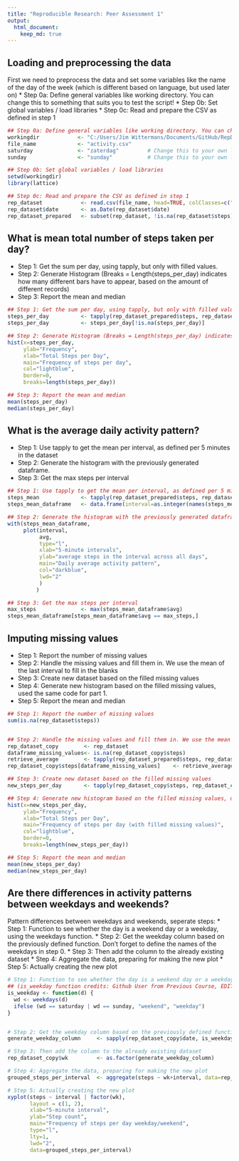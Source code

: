 ```yaml
---
title: "Reproducible Research: Peer Assessment 1"
output: 
  html_document:
    keep_md: true
---
```



## Loading and preprocessing the data

First we need to preprocess the data and set some variables like the name of the day of the week (which is different based on language, but used later on)
* Step 0a: Define general variables like working directory. You can change this to something that suits you to test the script!
* Step 0b: Set global variables / load libraries
* Step 0c: Read and prepare the CSV as defined in step 1 


```r
## Step 0a: Define general variables like working directory. You can change this to something that suits you to test the script!
workingdir            <- "C:/Users/Jim Wittermans/Documents/GitHub/RepData_PeerAssessment1/activity/" ## Emptied for my own privacy ;-)
file_name             <- "activity.csv"
saturday              <- "zaterdag"         # Change this to your own language; warning: case sensitive!
sunday                <- "sunday"           # Change this to your own language; warning: case sensitive!

## Step 0b: Set global variables / load libraries
setwd(workingdir)
library(lattice)

## Step 0c: Read and prepare the CSV as defined in step 1 
rep_dataset            <- read.csv(file_name, head=TRUE, colClasses=c("integer", "character", "integer"), na.strings="NA")
rep_dataset$date       <- as.Date(rep_dataset$date)
rep_dataset_prepared   <- subset(rep_dataset, !is.na(rep_dataset$steps))
```


## What is mean total number of steps taken per day?
* Step 1: Get the sum per day, using tapply, but only with filled values.
* Step 2: Generate Histogram (Breaks = Length(steps_per_day) indicates how many different bars have to appear, based on the amount of different records)
* Step 3: Report the mean and median


```r
## Step 1: Get the sum per day, using tapply, but only with filled values.
steps_per_day          <- tapply(rep_dataset_prepared$steps, rep_dataset_prepared$date, sum, na.rm=TRUE, simplify=T)
steps_per_day          <- steps_per_day[!is.na(steps_per_day)]

## Step 2: Generate Histogram (Breaks = Length(steps_per_day) indicates how many different bars have to appear, based on the amount of different records)
hist(x=steps_per_day,
     ylab="Frequency",
     xlab="Total Steps per Day",
     main="Frequency of steps per day",     
     col="lightblue",
     border=0,
     breaks=length(steps_per_day))

## Step 3: Report the mean and median
mean(steps_per_day)
median(steps_per_day)
```


## What is the average daily activity pattern?
* Step 1: Use tapply to get the mean per interval, as defined per 5 minutes in the dataset
* Step 2: Generate the histogram with the previously generated dataframe.
* Step 3: Get the max steps per interval


```r
## Step 1: Use tapply to get the mean per interval, as defined per 5 minutes in the dataset
steps_mean             <- tapply(rep_dataset_prepared$steps, rep_dataset_prepared$interval, mean, na.rm=TRUE, simplify=T)
steps_mean_dataframe   <- data.frame(interval=as.integer(names(steps_mean)), avg=steps_mean)

## Step 2: Generate the histogram with the previously generated dataframe.
with(steps_mean_dataframe,
     plot(interval,
          avg,
          type="l",
          xlab="5-minute intervals",
          ylab="average steps in the interval across all days",
          main="Daily average activity pattern",
          col="darkblue",
          lwd="2"
          )
         )

## Step 3: Get the max steps per interval
max_steps              <- max(steps_mean_dataframe$avg)
steps_mean_dataframe[steps_mean_dataframe$avg == max_steps,]
```

## Imputing missing values
* Step 1: Report the number of missing values
* Step 2: Handle the missing values and fill them in. We use the mean of the last interval to fill in the blanks
* Step 3: Create new dataset based on the filled missing values
* Step 4: Generate new histogram based on the filled missing values, used the same code for part 1.
* Step 5: Report the mean and median


```r
## Step 1: Report the number of missing values
sum(is.na(rep_dataset$steps))


## Step 2: Handle the missing values and fill them in. We use the mean of the last interval to fill in the blanks
rep_dataset_copy        <- rep_dataset
dataframe_missing_values<- is.na(rep_dataset_copy$steps)
retrieve_average        <- tapply(rep_dataset_prepared$steps, rep_dataset_prepared$interval, mean, na.rm=TRUE, simplify=T)
rep_dataset_copy$steps[dataframe_missing_values]    <- retrieve_average[as.character(rep_dataset_copy$interval[dataframe_missing_values])]

## Step 3: Create new dataset based on the filled missing values
new_steps_per_day       <- tapply(rep_dataset_copy$steps, rep_dataset_copy$date, sum, na.rm=TRUE, simplify=T)

## Step 4: Generate new histogram based on the filled missing values, used the same code for part 1.
hist(x=new_steps_per_day,
     ylab="Frequency",
     xlab="Total Steps per Day",
     main="Frequency of steps per day (with filled missing values)",     
     col="lightblue",
     border=0,
     breaks=length(new_steps_per_day))

## Step 5: Report the mean and median
mean(new_steps_per_day)
median(new_steps_per_day)
```


## Are there differences in activity patterns between weekdays and weekends?

Pattern differences between weekdays and weekends, seperate steps: 
* Step 1: Function to see whether the day is a weekend day or a weekday, using the weekdays function.
* Step 2: Get the weekday column based on the previously defined function. Don't forget to define the names of the weekdays in step 0. 
* Step 3: Then add the column to the already existing dataset
* Step 4: Aggregate the data, preparing for making the new plot
* Step 5: Actually creating the new plot

```r
# Step 1: Function to see whether the day is a weekend day or a weekday, using the weekdays function.
## (is_weekday function credits: Github User from Previous Course, EDITED BY Jim Wittermans for language differences)
is_weekday <- function(d) {
  wd <- weekdays(d)
  ifelse (wd == saturday | wd == sunday, "weekend", "weekday")
}


# Step 2: Get the weekday column based on the previously defined function. Don't forget to define the names of the weekdays in step 0. 
generate_weekday_column     <- sapply(rep_dataset_copy$date, is_weekday)

# Step 3: Then add the column to the already existing dataset
rep_dataset_copy$wk         <- as.factor(generate_weekday_column)

# Step 4: Aggregate the data, preparing for making the new plot
grouped_steps_per_interval  <- aggregate(steps ~ wk+interval, data=rep_dataset_copy, FUN=mean)

# Step 5: Actually creating the new plot
xyplot(steps ~ interval | factor(wk),
       layout = c(1, 2),
       xlab="5-minute interval",
       ylab="Step count",
       main="Frequency of steps per day weekday/weekend",     
       type="l",
       lty=1,
       lwd="2",
       data=grouped_steps_per_interval)
```       
